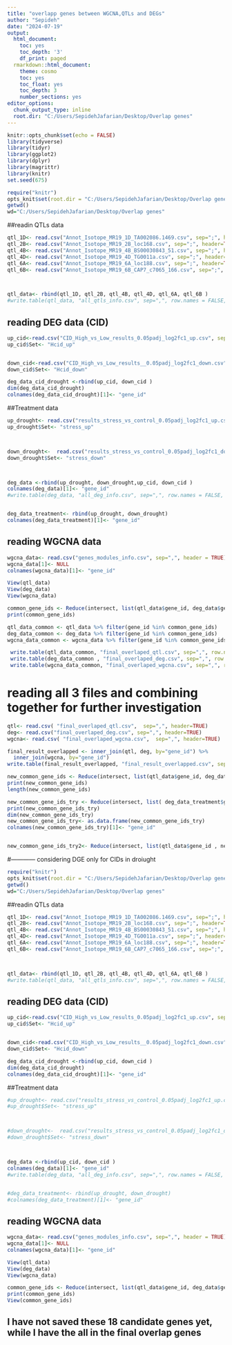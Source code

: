 ---
title: "overlapp genes between WGCNA,QTLs and DEGs"
author: "Sepideh"
date: "2024-07-19"
output:
  html_document:
    toc: yes
    toc_depth: '3'
    df_print: paged
  rmarkdown::html_document:
    theme: cosmo
    toc: yes
    toc_float: yes
    toc_depth: 3
    number_sections: yes
editor_options:
  chunk_output_type: inline
  root.dir: "C:/Users/SepidehJafarian/Desktop/Overlap genes"
---

```{r, setup, include=TRUE, echo=TRUE, eval=FALSE, warning=FALSE}

knitr::opts_chunk$set(echo = FALSE)
library(tidyverse)
library(tidyr)
library(ggplot2)
library(dplyr)
library(magrittr)
library(knitr)
set.seed(675)
```




```{r, include=TRUE}
require("knitr")
opts_knit$set(root.dir = "C:/Users/SepidehJafarian/Desktop/Overlap genes")
getwd()
wd="C:/Users/SepidehJafarian/Desktop/Overlap genes"

```



##readin QTLs data


```{r, include=TRUE}
qtl_1D<- read.csv("Annot_Isotope_MR19_1D_TA002086.1469.csv", sep=";", header=TRUE)
qtl_2B<- read.csv("Annot_Isotope_MR19_2B_loc168.csv", sep=";", header=TRUE)
qtl_4B<- read.csv("Annot_Isotope_MR19_4B_BS00030843_51.csv", sep=";", header=TRUE)
qtl_4D<- read.csv("Annot_Isotope_MR19_4D_TG0011a.csv", sep=";", header=TRUE)
qtl_6A<- read.csv("Annot_Isotope_MR19_6A_loc188.csv", sep=";", header=TRUE)
qtl_6B<- read.csv("Annot_Isotope_MR19_6B_CAP7_c7065_166.csv", sep=";", header=TRUE)



qtl_data<- rbind(qtl_1D, qtl_2B, qtl_4B, qtl_4D, qtl_6A, qtl_6B )
#write.table(qtl_data, "all_qtls_info.csv", sep=",", row.names = FALSE, col.names = TRUE)
```


## reading DEG data (CID)

```{r, include=TRUE}
up_cid<-read.csv("CID_High_vs_Low_results_0.05padj_log2fc1_up.csv", sep=",", header=TRUE) 
up_cid$Set<- "Hcid_up" 


down_cid<-read.csv("CID_High_vs_Low_results__0.05padj_log2fc1_down.csv", sep=",", header=TRUE) 
down_cid$Set<- "Hcid_down"

deg_data_cid_drought <-rbind(up_cid, down_cid )
dim(deg_data_cid_drought)
colnames(deg_data_cid_drought)[1]<- "gene_id"
```


##Treatment data

```{r, include=TRUE}
up_drought<- read.csv("results_stress_vs_control_0.05padj_log2fc1_up.csv", sep=",", header=TRUE)
up_drought$Set<- "stress_up"



down_drought<-  read.csv("results_stress_vs_control_0.05padj_log2fc1_down.csv", sep=",", header=TRUE)
down_drought$Set<- "stress_down"



deg_data <-rbind(up_drought, down_drought,up_cid, down_cid )
colnames(deg_data)[1]<- "gene_id"
#write.table(deg_data, "all_deg_info.csv", sep=",", row.names = FALSE, col.names = TRUE)


deg_data_treatment<- rbind(up_drought, down_drought)
colnames(deg_data_treatment)[1]<- "gene_id"
```


## reading WGCNA data

```{r, include=TRUE}

wgcna_data<- read.csv("genes_modules_info.csv", sep=",", header = TRUE)
wgcna_data[1]<- NULL
colnames(wgcna_data)[1]<- "gene_id"
```




```{r, include=TRUE}
View(qtl_data)
View(deg_data)
View(wgcna_data)
```



```{r, include=TRUE}

common_gene_ids <- Reduce(intersect, list(qtl_data$gene_id, deg_data$gene_id, wgcna_data$gene_id))
print(common_gene_ids)
```



```{r, include=TRUE}
qtl_data_common <- qtl_data %>% filter(gene_id %in% common_gene_ids)
deg_data_common <- deg_data %>% filter(gene_id %in% common_gene_ids)
wgcna_data_common <- wgcna_data %>% filter(gene_id %in% common_gene_ids)

 write.table(qtl_data_common, "final_overlaped_qtl.csv", sep=",", row.names = FALSE, col.names = TRUE)
 write.table(deg_data_common , "final_overlaped_deg.csv", sep=",", row.names = FALSE, col.names = TRUE)
 write.table(wgcna_data_common, "final_overlaped_wgcna.csv", sep=",", row.names = FALSE, col.names = TRUE)

```

# reading all 3 files and combining together for further investigation

```{r, include=TRUE}

qtl<- read.csv( "final_overlaped_qtl.csv",  sep=",", header=TRUE)
deg<- read.csv("final_overlaped_deg.csv", sep=",", header=TRUE)
wgcna<- read.csv( "final_overlaped_wgcna.csv",  sep=",", header=TRUE)

```


```{r, include=TRUE}

final_result_overlapped <- inner_join(qtl, deg, by="gene_id") %>%
  inner_join(wgcna, by="gene_id")
write.table(final_result_overlapped, "final_result_overlapped.csv", sep=",", row.names = FALSE, col.names = TRUE)

```


```{r, include=TRUE}

new_common_gene_ids <- Reduce(intersect, list(qtl_data$gene_id, deg_data_cid_drough$gene_id, wgcna_data$gene_id))
print(new_common_gene_ids)
length(new_common_gene_ids)
```







```{r, include=TRUE}

new_common_gene_ids_try <- Reduce(intersect, list( deg_data_treatment$gene_id,deg_data_cid_drought$gene_id, wgcna_data$gene_id))
print(new_common_gene_ids_try)
dim(new_common_gene_ids_try)
new_common_gene_ids_try<- as.data.frame(new_common_gene_ids_try)
colnames(new_common_gene_ids_try)[1]<- "gene_id"


new_common_gene_ids_try2<- Reduce(intersect, list(qtl_data$gene_id , new_common_gene_ids_try$gene_id))
```





#------------ considering DGE only for CIDs in droiught
```{r, include=TRUE}
require("knitr")
opts_knit$set(root.dir = "C:/Users/SepidehJafarian/Desktop/Overlap genes")
getwd()
wd="C:/Users/SepidehJafarian/Desktop/Overlap genes"

```



##readin QTLs data


```{r, include=TRUE}
qtl_1D<- read.csv("Annot_Isotope_MR19_1D_TA002086.1469.csv", sep=";", header=TRUE)
qtl_2B<- read.csv("Annot_Isotope_MR19_2B_loc168.csv", sep=";", header=TRUE)
qtl_4B<- read.csv("Annot_Isotope_MR19_4B_BS00030843_51.csv", sep=";", header=TRUE)
qtl_4D<- read.csv("Annot_Isotope_MR19_4D_TG0011a.csv", sep=";", header=TRUE)
qtl_6A<- read.csv("Annot_Isotope_MR19_6A_loc188.csv", sep=";", header=TRUE)
qtl_6B<- read.csv("Annot_Isotope_MR19_6B_CAP7_c7065_166.csv", sep=";", header=TRUE)



qtl_data<- rbind(qtl_1D, qtl_2B, qtl_4B, qtl_4D, qtl_6A, qtl_6B )
#write.table(qtl_data, "all_qtls_info.csv", sep=",", row.names = FALSE, col.names = TRUE)
```


## reading DEG data (CID)

```{r, include=TRUE}
up_cid<-read.csv("CID_High_vs_Low_results_0.05padj_log2fc1_up.csv", sep=",", header=TRUE) 
up_cid$Set<- "Hcid_up" 


down_cid<-read.csv("CID_High_vs_Low_results__0.05padj_log2fc1_down.csv", sep=",", header=TRUE) 
down_cid$Set<- "Hcid_down"

deg_data_cid_drought <-rbind(up_cid, down_cid )
dim(deg_data_cid_drought)
colnames(deg_data_cid_drought)[1]<- "gene_id"
```


##Treatment data

```{r, include=TRUE}
#up_drought<- read.csv("results_stress_vs_control_0.05padj_log2fc1_up.csv", sep=",", header=TRUE)
#up_drought$Set<- "stress_up"



#down_drought<-  read.csv("results_stress_vs_control_0.05padj_log2fc1_down.csv", sep=",", header=TRUE)
#down_drought$Set<- "stress_down"



deg_data <-rbind(up_cid, down_cid )
colnames(deg_data)[1]<- "gene_id"
#write.table(deg_data, "all_deg_info.csv", sep=",", row.names = FALSE, col.names = TRUE)


#deg_data_treatment<- rbind(up_drought, down_drought)
#colnames(deg_data_treatment)[1]<- "gene_id"
```


## reading WGCNA data

```{r, include=TRUE}

wgcna_data<- read.csv("genes_modules_info.csv", sep=",", header = TRUE)
wgcna_data[1]<- NULL
colnames(wgcna_data)[1]<- "gene_id"
```




```{r, include=TRUE}
View(qtl_data)
View(deg_data)
View(wgcna_data)
```



```{r, include=TRUE}

common_gene_ids <- Reduce(intersect, list(qtl_data$gene_id, deg_data$gene_id, wgcna_data$gene_id))
print(common_gene_ids)
View(common_gene_ids)
```



## I have not saved these 18 candidate genes yet, while I have the all in the final overlap genes